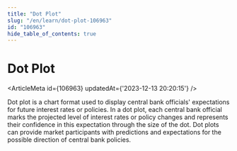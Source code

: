 ```yaml
---
title: "Dot Plot"
slug: "/en/learn/dot-plot-106963"
id: "106963"
hide_table_of_contents: true
---
```



# Dot Plot

<ArticleMeta id={106963} updatedAt={'2023-12-13 20:20:15'} />
<div className='border-solid border-b border-t-0 my-4 border-[var(--ifm-color-gray-300)]' />

Dot plot is a chart format used to display central bank officials' expectations for future interest rates or policies. In a dot plot, each central bank official marks the projected level of interest rates or policy changes and represents their confidence in this expectation through the size of the dot. Dot plots can provide market participants with predictions and expectations for the possible direction of central bank policies.
